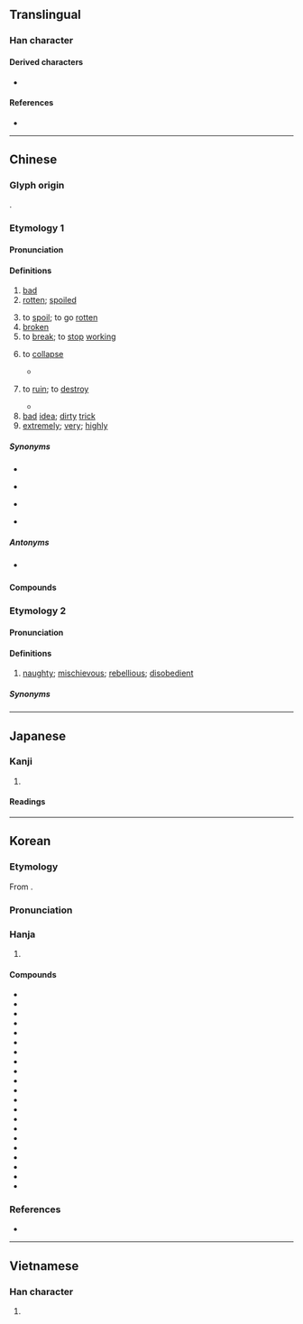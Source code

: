 {{also|壊|坏}}
{{character info}}
==Translingual==
{{Han simplified forms|壞|壊|坏}}

===Han character===
{{Han char|rn=32|rad=土|as=16|sn=19|four=44132|canj=GYWV|ids=⿰土褱}}

====Derived characters====
* {{l|mul|[[蘾]]}}

====References====
* {{Han ref|kx=0242.030|dkj=05590|dj=0481.270|hdz=10500.020|uh=58DE|ud=22750|bh=C361|bd=50017}}

----

==Chinese==

===Glyph origin===
{{Han etym}}
{{Han compound|土|褱|c1=s|c2=p|t1=earth|ls=psc}}.

===Etymology 1===
{{zh-forms|s=坏|alt=坯}}

====Pronunciation====
{{zh-pron
|m=huài
|m-s=
|c=waai6
|c-t=
|g=
|h=pfs=fái;gd=fai4
|j=
|mb=huōi
|md=huâi
|mn=hoāi/twv:hāi
|mn-t=huai6
|w=3hhua
|x=
|mc=y
|oc=y
|ma=y
|ca=LL-Q9186-Justinrleung-壞.wav
|cat=a,v,adv
}}

====Definitions====
{{zh-hanzi}}

# [[bad]]
# [[rotten]]; [[spoiled]]
#: {{zh-x|這 水果 壞 了。|This fruit is '''rotten'''.}}
#: {{zh-x|牛奶 壞 了。|The milk has '''gone bad'''.}}
# to [[spoil]]; to go [[rotten]]
# [[broken]] {{gl|non-functional}}
# to [[break]]; to [[stop]] [[working]]
#: {{zh-x|很 容易 壞|breaks very easily}}
#: {{zh-x|到 而家 都 仲 未 壞，真係 犀利。|It's amazing, it hasn't broken.|C}}
# {{lb|zh|classical}} to [[collapse]]
#* {{zh-x|諺 曰：「蠹 眾 而 木 折，隙 大 而 牆 壞。」|The saying runs: 'Many woodworms and the wood snaps, a large fissure and the wall '''collapses'''.'|ref=Shangjunshu}}
# {{lb|zh|classical}} to [[ruin]]; to [[destroy]]
#* {{zh-x|暴君 代作，壞 宮室 以 為{wéi} 汙池，民 無 所 安息。|Oppressive sovereigns arose one after another, who '''pulled down''' houses to make ponds and lakes, so that the people knew not where they could rest in quiet.|ref=Mencius}}
# [[bad]] [[idea]]; [[dirty]] [[trick]]
# [[extremely]]; [[very]]; [[highly]]

=====Synonyms=====
* {{s|bad}}
{{zh-dial}}
* {{s|to spoil}}
{{zh-syn-saurus|朽壞}}
* {{s|to ruin}}
{{zh-syn-saurus|損壞}}
* {{s|extremely}}
{{zh-syn-saurus|極其}}

=====Antonyms=====
* {{sense|bad}} {{zh-l|好}}

====Compounds====
{{zh-der|壞包兒|壞腸子|壞處|壞蛋|壞東西|壞分子|壞話|壞人|壞事|壞水|壞死|壞小子|壞心眼兒|壞血病|壞賬|壞主意|禮崩樂壞|損壞|敗壞|腐壞|破壞|破壞力}}

===Etymology 2===
{{zh-forms|s=坏|alt=獪,乖,契-Siyi}}
{{rfe|zh}}

====Pronunciation====
{{zh-pron
|c=kwaai4
|c-t=kai3
|cat=a
}}

====Definitions====
{{zh-hanzi}}

# {{lb|zh|Cantonese}} [[naughty]]; [[mischievous]]; [[rebellious]]; [[disobedient]]

=====Synonyms=====
{{zh-dial|頑皮}}

{{zh-cat|Beginning}}

----

==Japanese==
{{ja-kanji forms|壊|壞}}

===Kanji===
{{ja-kanji|grade=|rs=土16|shin=壊}}

# {{rfdef|ja|sort=土16}}

====Readings====
{{ja-readings
|goon=え<ゑ
|kanon=かい<くわい
|kun=こわ-す, こわ-れる, やぶ-る
|nanori=つち
}}

----

==Korean==

===Etymology===
From {{der|ko|ltc|-}} {{ltc-l|壞|id=1}}.

{{collapse|
* {{hanja-dongguk|괭〮|kwáy}}
* {{hanja-sinjeung|괴|kwoy|hun=헐 괴}}
|Historical readings
|bg=#FFFFFF}}

===Pronunciation===
{{ko-hanja-pron|괴|l=y}}

===Hanja===
{{ko-hanja-search}}
{{ko-hanja|무너지다|무너질|괴}}

# {{hanja form of|괴|to [[break]]; to [[collapse]]}}

====Compounds====
{{der-top3|Compounds}}
* {{ko-l|붕괴|崩壞}}
* {{ko-l|파괴|破壞}}
* {{ko-l|괴고|壞苦}}
* {{ko-l|괴결|壞決}}
* {{ko-l|괴멸|壞滅}}
* {{ko-l|괴폐|壞廢}}
* {{ko-l|손괴|損壞}}
* {{ko-l|괴락|壞落}}
* {{ko-l|괴색|壞色}}
* {{ko-l|부괴|腐壞}}
* {{ko-l|괴란|壞亂}}
* {{ko-l|반괴|半壞}}
* {{ko-l|괴저|壞疽}}
* {{ko-l|괴사|壞死}}
* {{ko-l|괴손|壞損}}
* {{ko-l|도괴|倒壞}}
* {{ko-l|잔괴|殘壞}}
* {{ko-l|훼괴|毁壞}}
* {{ko-l|괴변|壞變}}
* {{ko-l|자괴|自壞}}
* {{ko-l|전괴|全壞}}
{{der-bottom}}

===References===
* {{R:hanjadoc|2031}}

----

==Vietnamese==

===Han character===
{{vi-hantu|[[hoại]], [[hoải]], [[hoai]]|rs=土16}}

# {{rfdef|vi|sort=土16}}